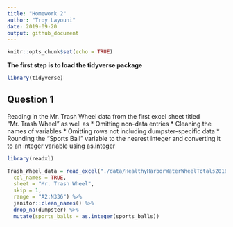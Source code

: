 ```yaml
---
title: "Homework 2"
author: "Troy Layouni"
date: 2019-09-20
output: github_document
---
```


```r
knitr::opts_chunk$set(echo = TRUE)
```


**The first step is to load the tidyverse package**

```r
library(tidyverse) 
```

## Question 1

Reading in the Mr. Trash Wheel data from the first excel sheet titled "Mr. Trash Wheel" as well as 
  * Omitting non-data entries 
  * Cleaning the names of variables
  * Omitting rows not including dumpster-specific data
  * Rounding the "Sports Ball" variable to the nearest integer and converting it to an integer variable using as.integer

```r
library(readxl)

Trash_Wheel_data = read_excel("./data/HealthyHarborWaterWheelTotals2018-7-28.xlsx", 
  col_names = TRUE, 
  sheet = "Mr. Trash Wheel", 
  skip = 1, 
  range = "A2:N336") %>% 
  janitor::clean_names() %>%
  drop_na(dumpster) %>% 
  mutate(sports_balls = as.integer(sports_balls))
```






